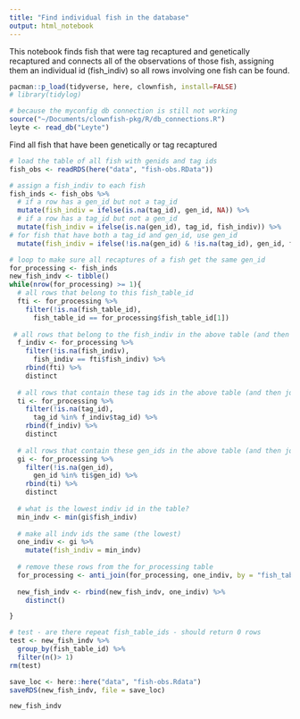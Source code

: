 ```yaml
---
title: "Find individual fish in the database"
output: html_notebook
---
```

This notebook finds fish that were tag recaptured and genetically recaptured and connects all of the observations of those fish, assigning them an individual id (fish_indiv) so all rows involving one fish can be found.

```r
pacman::p_load(tidyverse, here, clownfish, install=FALSE)
# library(tidylog)

# because the myconfig db connection is still not working
source("~/Documents/clownfish-pkg/R/db_connections.R")
leyte <- read_db("Leyte")
```

Find all fish that have been genetically or tag recaptured
```r
# load the table of all fish with genids and tag ids
fish_obs <- readRDS(here("data", "fish-obs.RData"))

# assign a fish_indiv to each fish
fish_inds <- fish_obs %>% 
  # if a row has a gen_id but not a tag_id
  mutate(fish_indiv = ifelse(is.na(tag_id), gen_id, NA)) %>% 
  # if a row has a tag_id but not a gen_id
  mutate(fish_indiv = ifelse(is.na(gen_id), tag_id, fish_indiv)) %>% 
# for fish that have both a tag_id and gen_id, use gen_id
  mutate(fish_indiv = ifelse(!is.na(gen_id) & !is.na(tag_id), gen_id, fish_indiv))

# loop to make sure all recaptures of a fish get the same gen_id
for_processing <- fish_inds
new_fish_indv <- tibble()
while(nrow(for_processing) >= 1){
  # all rows that belong to this fish_table_id
  fti <- for_processing %>% 
    filter(!is.na(fish_table_id), 
      fish_table_id == for_processing$fish_table_id[1])
  
 # all rows that belong to the fish_indiv in the above table (and then join the above table)
  f_indiv <- for_processing %>% 
    filter(!is.na(fish_indiv), 
      fish_indiv == fti$fish_indiv) %>% 
    rbind(fti) %>% 
    distinct
  
  # all rows that contain these tag ids in the above table (and then join the above table)
  ti <- for_processing %>% 
    filter(!is.na(tag_id),
      tag_id %in% f_indiv$tag_id) %>% 
    rbind(f_indiv) %>% 
    distinct
  
  # all rows that contain these gen_ids in the above table (and then join the above table)
  gi <- for_processing %>% 
    filter(!is.na(gen_id), 
      gen_id %in% ti$gen_id) %>% 
    rbind(ti) %>% 
    distinct
  
  # what is the lowest indiv id in the table?
  min_indv <- min(gi$fish_indiv)
  
  # make all indv ids the same (the lowest)
  one_indiv <- gi %>% 
    mutate(fish_indiv = min_indv)
  
  # remove these rows from the for_processing table
  for_processing <- anti_join(for_processing, one_indiv, by = "fish_table_id")
  
  new_fish_indv <- rbind(new_fish_indv, one_indiv) %>% 
    distinct()

}

# test - are there repeat fish_table_ids - should return 0 rows
test <- new_fish_indv %>% 
  group_by(fish_table_id) %>% 
  filter(n()> 1)
rm(test)

save_loc <- here::here("data", "fish-obs.Rdata")
saveRDS(new_fish_indv, file = save_loc)

new_fish_indv
```


